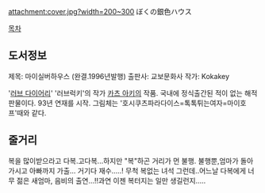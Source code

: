 attachment:cover.jpg?width=200~300
ぼくの銀色ハウス

[[목차]]

== 도서정보 ==
제목: 마이실버하우스 (완결.1996년발행)
출판사: 교보문화사
작가: Kokakey

'[[러브 다이어리]]' '러브럭키'의 작가 [[카츠 아키]]의 작품. 국내에 정식출간된 적이 없는 해적판물이다. 93년 연재를 시작. 그림체는 '호시쿠츠파라다이스=톡톡튀는여자=마이호프'때와 같다.

== 줄거리 ==
복을 많이받으라고 다복.고다복...하지만 "복"하곤 거리가 먼 불행. 불행뿐,엄마가 돌아가시고 아빠까지 가출... 거기다 재수.....! 무척 복없는 녀석 그런데..어느날 다복에게 너무 젊은 새엄마, 음비의 출연...!!과연 이젠 복터지는 일만 생길런지.....
